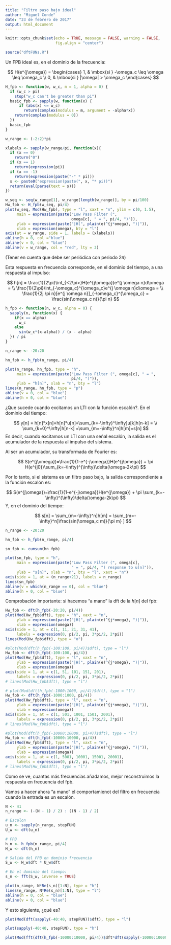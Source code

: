 ```yaml
---
title: "Filtro paso bajo ideal"
author: "Miguel Conde"
date: "23 de febrero de 2017"
output: html_document
---
```


```r
knitr::opts_chunk$set(echo = TRUE, message = FALSE, warning = FALSE,
                      fig.align = "center")
```


```r
source("dftFUNs.R")
```

Un FPB ideal es, en el dominio de la frecuencia:

$$
H(e^{j\omega}) = \begin{cases}
                  1, & \mbox{si } -\omega_c \leq \omega \leq \omega_c \\
                  0, & \mbox{si } |\omega| > \omega_c 
                 \end{cases}
$$

```r
H_fpb <- function(w, w_c, m = 1, alpha = 0) {
  if (w_c > pi)
    stop("w_c can't be greater than pi")
  basic_fpb <- sapply(w, function(x) {
      if (abs(x) <= w_c)
        return(complex(modulus = m, argument = -alpha*x))
    return(complex(modulus = 0))
  })
  basic_fpb
}
```

```r
w_range <- (-2:2)*pi

xlabels <- sapply(w_range/pi, function(x){
  if (x == 0)
    return("0")
  if (x == 1)
    return(expression(pi))
  if (x == -1)
    return(expression(paste("-" * pi)))
  s <- paste0("expression(paste(", x, "* pi))")
  return(eval(parse(text = s)))
})

w_seq <- seq(w_range[1], w_range[length(w_range)], by = pi/100)
Hw_fpb <- H_fpb(w_seq, pi/4)
plot(w_seq, Mod(Hw_fpb), type = "l", xaxt = "n", ylim = c(0, 1.5),
     main = expression(paste("Low Pass Filter (",
                             omega[c], " = ", pi/4, ")")),
     ylab = expression(paste("|H(", plain(e)^{j*omega}, ")|")),
     xlab = expression(omega), bty = "l")
axis(at = w_range, side = 1, labels = (xlabels))
abline(h = 0, col ="blue")
abline(v = 0, col = "blue")
abline(v = w_range, col = "red", lty = 3)
```

(Tener en cuenta que debe ser periódica con periodo $2\pi$)

Esta respuesta en frecuencia corresponde, en el dominio del tiempo, a una respuesta al impulso:

$$
h[n] = \frac{1}{2\pi}\int_{<2\pi>}H(e^{j\omega})e^{j \omega n}d\omega = \\
\frac{1}{2\pi}\int_{-\omega_c}^{\omega_c}e^{j \omega n}d\omega = \\
\frac{1}{2j \pi n}[e^{j \omega n}]_{-\omega_c}^{\omega_c} = \frac{sin(\omega_c n)}{\pi n} 
$$

```r
h_fpb <- function(n, w_c, alpha = 0) {
  sapply(n, function(x) {
    if(x == alpha) 
      w_c 
    else
      sin(w_c*(x-alpha)) / (x - alpha)
  }) / pi
}
```

```r
n_range <- -20:20

hn_fpb <- h_fpb(n_range, pi/4)

plot(n_range, hn_fpb, type = "h",
     main = expression(paste("Low Pass Filter (", omega[c], " = ", 
                             pi/4, ")")),
     ylab = "h[n]", xlab = "n", bty = "l")
lines(n_range, hn_fpb, type = "p")
abline(v = 0, col = "blue")
abline(h = 0, col = "blue")
```

¿Que sucede cuando excitamos un LTI con la función escalón?. En el dominio del tiempo:

$$
y[n] = h[n]*x[n]=h[n]*u[n]=\sum_{k=-\infty}^\infty]u[k]h[n-k] = \\
\sum_{k=0}^\infty]h[n-k] =\sum_{m=-\infty}^n]h[m]=s[n]
$$
Es decir, cuando excitamos un LTI con una señal escalón, la salida es el acumulador de la respuesta al impulso del sistema.

Al ser un acumulador, su transformada de Fourier es:

$$
S(e^{j\omega})=\frac{1}{1-e^{-j\omega}}H(e^{j\omega}) + \pi H(e^{j0})\sum_{k=-\infty}^{\infty}\delta(\omega-2k\pi)
$$

Por lo tanto, si el sistema es un filtro paso bajo, la salida correspondiente a la función escalón es:

$$
S(e^{j\omega})=\frac{1}{1-e^{-j\omega}}H(e^{j\omega}) + \pi \sum_{k=-\infty}^{\infty}\delta(\omega-2k\pi)
$$
Y, en el dominio del tiempo:

$$
s[n] = \sum_{m=-\infty}^n]h[m] = \sum_{m=-\infty}^n]\frac{sin(\omega_c m)}{\pi m} ]
$$
```r
n_range <- -20:20

hn_fpb <- h_fpb(n_range, pi/4)

sn_fpb <- cumsum(hn_fpb)

plot(sn_fpb, type = "h",
     main = expression(paste("Low Pass Filter (", omega[c], 
                             " = ", pi/4, ") response to u[n]")),
     ylab = "s[n]", xlab = "n", bty = "l", xaxt = "n")
axis(side = 1, at = (n_range+21), labels = n_range)
lines(sn_fpb)
abline(v = which(n_range == 0), col = "blue")
abline(h = 0, col = "blue")
```


Comprobación importante: si hacemos "a mano" la dft de la $h[n]$ del fpb:

```r
Hw_fpb <- dft(h_fpb(-20:20, pi/4))
plot(Mod(Hw_fpb$dft), type = "h", xaxt = "n",
     ylab = expression(paste("|H(", plain(e)^{j*omega}, ")|")),
     xlab = expression(omega))
axis(side = 1, at = c(1, 11, 21, 31, 41), 
     labels = expression(0, pi/2, pi, 3*pi/2, 2*pi))
lines(Mod(Hw_fpb$dft), type = "o")
```

```r
#plot(Mod(dft(h_fpb(-100:100, pi/4))$dft), type = "l")
Hw_fpb <- dft(h_fpb(-100:100, pi/4))
plot(Mod(Hw_fpb$dft), type = "l", xaxt = "n",
     ylab = expression(paste("|H(", plain(e)^{j*omega}, ")|")),
     xlab = expression(omega))
axis(side = 1, at = c(1, 51, 101, 151, 201), 
     labels = expression(0, pi/2, pi, 3*pi/2, 2*pi))
# lines(Mod(Hw_fpb$dft), type = "l")
```

```r
# plot(Mod(dft(h_fpb(-1000:1000, pi/4))$dft), type = "l")
Hw_fpb <- dft(h_fpb(-1000:1000, pi/4))
plot(Mod(Hw_fpb$dft), type = "l", xaxt = "n",
     ylab = expression(paste("|H(", plain(e)^{j*omega}, ")|")),
     xlab = expression(omega))
axis(side = 1, at = c(1, 501, 1001, 1501, 2001), 
     labels = expression(0, pi/2, pi, 3*pi/2, 2*pi))
# lines(Mod(Hw_fpb$dft), type = "l")
```

```r
#plot(Mod(dft(h_fpb(-10000:10000, pi/4))$dft), type = "l")
Hw_fpb <- dft(h_fpb(-10000:10000, pi/4))
plot(Mod(Hw_fpb$dft), type = "l", xaxt = "n",
     ylab = expression(paste("|H(", plain(e)^{j*omega}, ")|")),
     xlab = expression(omega))
axis(side = 1, at = c(1, 5001, 10001, 15001, 20001), 
     labels = expression(0, pi/2, pi, 3*pi/2, 2*pi))
# lines(Mod(Hw_fpb$dft), type = "l")
```
Como se ve, cuantas más frecuencias añadamos, mejor reconstruimos la respuesta en frecuencia del fpb.

Vamos a hacer ahora "a mano" el comportamienot del filtro en frecuencia cuando la entrada es un escalón.

```r
N <- 41
n_range <- (-(N - 1) / 2) : ((N - 1) / 2)

# Escalon
u_n <- sapply(n_range, stepFUN)
U_w <- dft(u_n)

# FPB
h_n <- h_fpb(n_range, pi/4)
H_w <- dft(h_n)

# Salida del FPB en dominio frecuencia
S_w <- H_w$dft * U_w$dft

# En el dominio del tiempo:
s_n <- fft(S_w, inverse = TRUE)

plot(n_range, N*Re(s_n)[1:N], type = "h")
lines(n_range, N*Re(s_n)[1:N], type = "l")
abline(h = 0, col = "blue")
abline(v = 0, col = "blue")
```


Y esto siguiente, ¿qué es?


```r
plot(Mod(dft(sapply(-40:40, stepFUN))$dft), type = "l")
```

```r
plot(sapply(-40:40, stepFUN), type = "h")
```



```r
plot(Mod(fft(dft(h_fpb(-10000:10000, pi/4))$dft*dft(sapply(-10000:10000, stepFUN))$dft, inverse = TRUE)), type = "l")
```

